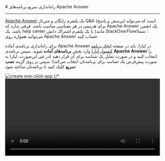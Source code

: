 

<Layout>
<Head>
<title>مستندات راه‌اندازی سریع برنامه‌های apache answer - لیارا</title>
</Head>
# راه‌اندازی سریع برنامه‌های Apache Answer
<hr className="mb-2" />

<a href="https://github.com/apache/incubator-answer" className="text-[#2196f3] ">Apache Answer</a> یک پلتفرم رایگان و متن‌باز Q&A (پرسش و پاسخ) است که می‌تواند برای هرتیمی در هر مقیاسی مناسب باشد. فرقی ندارد که Apache Answer یک انجمن باشد، یک help center یا یک پلتفرم اشتراک دانش (مانند StackOverFlow)؛ شما می‌توانید همواره روی Apache Answer حساب کنید.
<div className="h-4" />

برای راه‌اندازی برنامه‌ی آماده Apache Answer در لیارا، باید در صفحه <a href="https://console.liara.ir/apps/create" className="text-[#2196f3] ">ایجاد برنامه‌ کنسول لیارا</a> وارد بخش <b>برنامه‌های آماده</b> شوید.
سپس برنامه‌ی <b>Apache Answer</b> 
را انتخاب کنید و در صورت تمایل یک شناسه برای آن قرار دهید (در غیر این‌صورت، لیارا به صورت پیش‌فرض یک شناسه برای برنامه‌تان انتخاب می‌کند)؛ سپس بر روی گزینه **نصب سریع** کلیک کنید تا برنامه‌تان ساخته شود:
<div className="h-4" />
<img src="https://files.liara.ir/docs/apacheanswer/apacheanswer.gif" alt="create one-click-app" />
{/* <video
  src="https://files.liara.ir/liara/mattermost/create-mattermost.mp4"
  controls="controls"
  className="block w-full"
  width="100%"
/> */}

<div className="h-4" />

پس از ساخته شدن برنامه، می‌توانید در صفحه <a href="https://console.liara.ir/apps" className="text-[#2196f3] ">پلتفرم</a>، برنامه خود را بررسی کنید. برای نصب دلخواه یا انتخاب نسخه مدنظرتان یا انتخاب dockerimage هم، می‌توانید از گزینه **نصب پیشرفته** یا <a href="/one-click-apps/liara-compose/about/" className="text-[#2196f3]">Liara Compose</a> استفاده کنید. 

<Section id="see-also" title="همچنین بخوانید:" />

<div className='h-2' />
<div className="grid md:grid-cols-2 gap-4">
            {[
      {
        title: "اتصال به دیتابیس",
        link: "/one-click-apps/apache-answer/how-tos/connect-to-db"
      },
      {
        title: "تغییر نسخه‌ی برنامه مستقر شده",
        link: "/one-click-apps/apache-answer/how-tos/choose-version"
      },
  ].map(item =>
    <Link href={item.link}>
    <Card className="flex cursor-pointer w-full items-center justify-between">
        <div className="flex items-center gap-3">
        <h4>
            {item.title}
        </h4>
        </div>
        <GoArrowLeft className="ml-1" />
    </Card>
    </Link>
            )}
</div>


</Layout>